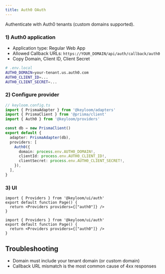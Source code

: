 ```yaml
---
title: Auth0 OAuth
---
```



Authenticate with Auth0 tenants (custom domains supported).

<Steps>

### 1) Auth0 application

- Application type: Regular Web App
- Allowed Callback URLs: `https://YOUR_DOMAIN/api/auth/callback/auth0`
- Copy Domain, Client ID, Client Secret

```bash
# .env.local
AUTH0_DOMAIN=your-tenant.us.auth0.com
AUTH0_CLIENT_ID=...
AUTH0_CLIENT_SECRET=...
```

### 2) Configure provider

```ts
// keyloom.config.ts
import { PrismaAdapter } from '@keyloom/adapters'
import { PrismaClient } from '@prisma/client'
import { Auth0 } from '@keyloom/providers'

const db = new PrismaClient()
export default {
  adapter: PrismaAdapter(db),
  providers: [
    Auth0({
      domain: process.env.AUTH0_DOMAIN!,
      clientId: process.env.AUTH0_CLIENT_ID!,
      clientSecret: process.env.AUTH0_CLIENT_SECRET!,
    }),
  ],
}
```

### 3) UI

<Tabs>
<Tab value="app" title="App Router">

```tsx
import { Providers } from '@keyloom/ui/auth'
export default function Page() {
  return <Providers providers={["auth0"]} />
}
```

</Tab>
<Tab value="pages" title="Pages Router">

```tsx
import { Providers } from '@keyloom/ui/auth'
export default function Page() {
  return <Providers providers={["auth0"]} />
}
```

</Tab>
</Tabs>

</Steps>

## Troubleshooting

- Domain must include your tenant domain (or custom domain)
- Callback URL mismatch is the most common cause of 4xx responses

